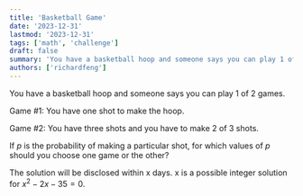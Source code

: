 ```yaml
---
title: 'Basketball Game'
date: '2023-12-31'
lastmod: '2023-12-31'
tags: ['math', 'challenge']
draft: false
summary: 'You have a basketball hoop and someone says you can play 1 of 2 games.'
authors: ['richardfeng']
---
```


You have a basketball hoop and someone says you can play 1 of 2 games.

Game #1: You have one shot to make the hoop.

Game #2: You have three shots and you have to make 2 of 3 shots.

If $p$ is the probability of making a particular shot, for which values of $p$ should you choose one game or the other?

The solution will be disclosed within x days.
x is a possible integer solution for $x^2-2x-35=0.$
